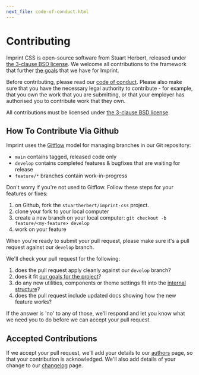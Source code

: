 ```yaml
---
next_file: code-of-conduct.html
---
```

# Contributing

Imprint CSS is open-source software from Stuart Herbert, released under [the 3-clause BSD license](license.html). We welcome all contributions to the framework that further [the goals](goals.html) that we have for Imprint.

Before contributing, please read our [code of conduct](code-of-conduct.html). Please also make sure that you have the necessary legal authority to contribute - for example, that you own the work that you are submitting, or that your employer has authorised you to contribute work that they own.

All contributions must be licensed under [the 3-clause BSD license](license.html).

## How To Contribute Via Github

Imprint uses the [Gitflow](http://datasift.github.io/gitflow/) model for managing branches in our Git repository:

* `main` contains tagged, released code only
* `develop` contains completed features & bugfixes that are waiting for release
* `feature/*` branches contain work-in-progress

Don't worry if you're not used to Gitflow. Follow these steps for your features or fixes:

1. on Github, fork the `stuartherbert/imprint-css` project.
1. clone your fork to your local computer
1. create a new branch on your local computer: `git checkout -b feature/<my-feature> develop`
1. work on your feature

When you're ready to submit your pull request, please make sure it's a pull request against our `develop` branch.

We'll check your pull request for the following:

1. does the pull request apply cleanly against our `develop` branch?
1. does it fit [our goals for the project](goals.html)?
2. do any new utilities, components or theme settings fit into the [internal structure](internals/)?
3. does the pull request include updated docs showing how the new feature works?

If the answer is 'no' to any of those, we'll respond and let you know what we need you to do before we can accept your pull request.

## Accepted Contributions

If we accept your pull request, we'll add your details to our [authors](authors.html) page, so that your contribution is acknowledged. We'll also add details of your change to our [changelog](changelog.html) page.
